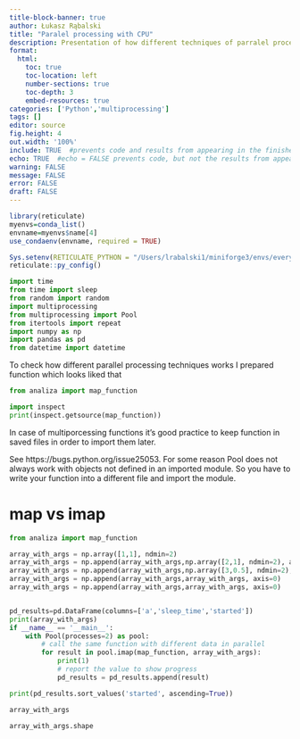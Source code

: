```yaml
---
title-block-banner: true
author: Łukasz Rąbalski
title: "Paralel processing with CPU"
description: Presentation of how different techniques of parralel processing in Python works
format:
  html:
    toc: true
    toc-location: left
    number-sections: true
    toc-depth: 3
    embed-resources: true
categories: ['Python','multiprocessing']
tags: []
editor: source
fig.height: 4
out.width: '100%'
include: TRUE  #prevents code and results from appearing in the finished file. R Markdown still runs the code in the chunk, and the results can be used by other chunks.
echo: TRUE  #echo = FALSE prevents code, but not the results from appearing in the finished file. This is a useful way to embed figures.
warning: FALSE
message: FALSE
error: FALSE
draft: FALSE
---
```


```r
library(reticulate)
myenvs=conda_list()
envname=myenvs$name[4]
use_condaenv(envname, required = TRUE)

Sys.setenv(RETICULATE_PYTHON = "/Users/lrabalski1/miniforge3/envs/everyday_use/bin/python")
reticulate::py_config()
```

```python

import time
from time import sleep
from random import random
import multiprocessing
from multiprocessing import Pool
from itertools import repeat
import numpy as np
import pandas as pd
from datetime import datetime

```

To check how different parallel processing techniques works I prepared function which looks liked that

```python
from analiza import map_function

import inspect
print(inspect.getsource(map_function))
```

In case of multiporcessing functions it's good practice to keep function in saved files in order to import them later.

See https://bugs.python.org/issue25053. For some reason Pool does not always work with objects not defined in an imported module. So you have to write your function into a different file and import the module.

<!--# https://stackoverflow.com/questions/41385708/multiprocessing-example-giving-attributeerror  -->

# map vs imap

```python
from analiza import map_function

array_with_args = np.array([1,1], ndmin=2)
array_with_args = np.append(array_with_args,np.array([2,1], ndmin=2), axis=0)
array_with_args = np.append(array_with_args,np.array([3,0.5], ndmin=2), axis=0)
array_with_args = np.append(array_with_args,array_with_args, axis=0)
array_with_args = np.append(array_with_args,array_with_args, axis=0)


pd_results=pd.DataFrame(columns=['a','sleep_time','started'])
print(array_with_args)
if __name__ == '__main__':
    with Pool(processes=2) as pool:
        # call the same function with different data in parallel
        for result in pool.imap(map_function, array_with_args):
            print(1)
            # report the value to show progress
            pd_results = pd_results.append(result)

print(pd_results.sort_values('started', ascending=True))

array_with_args
```

```python
array_with_args.shape
```
